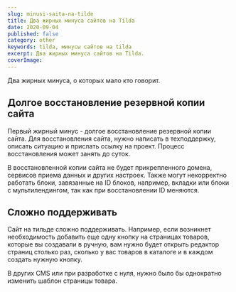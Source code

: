 ```yaml
---
slug: minusi-saita-na-tilde
title: Два жирных минуса сайтов на Tilda
date: 2020-09-04
published: false
category: other
keywords: tilda, минусы сайтов на tilda
excerpt: Два жирных минуса сайтов на Tilda.
coverImage:
---
```



Два жирных минуса, о которых мало кто говорит.

## Долгое восстановление резервной копии сайта

Первый жирный минус - долгое восстановление резервной копии сайта. Для восстановления сайта, нужно написать в техподдержку, описать ситуацию и прислать ссылку на проект. Процесс восстановления может занять до суток.

В восстановленной копии сайта не будет прикрепленного домена, сервисов приема данных и других настроек. Также могут некорректно работать блоки, завязанные на ID блоков, например, вкладки или блоки с мультилендингом, так как при восстановлении ID меняются.

## Сложно поддерживать

Сайт на тильде сложно поддерживать. Например, если возникнет необходимость добавить еще одну кнопку на страницах товаров, которые вы создавали в ручную, вам нужно будет открыть редактор страниц столько раз, сколько у вас товаров в каталоге и в каждом создать нужную кнопку.

В других CMS или при разработке с нуля, нужно было бы однократно изменить шаблон страницы товара.
